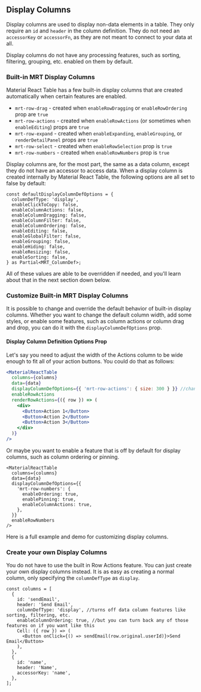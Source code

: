 
<Head>
  <title>Display Columns - Material React Table Docs</title>
  <meta
    name="description"
    content="How to create or edit display columns in Material React Table"
  />
</Head>

## Display Columns

Display columns are used to display non-data elements in a table. They only require an `id` and `header` in the column definition. They do not need an `accessorKey` or `accessorFn`, as they are not meant to connect to your data at all.

Display columns do not have any processing features, such as sorting, filtering, grouping, etc. enabled on them by default.

### Built-in MRT Display Columns

Material React Table has a few built-in display columns that are created automatically when certain features are enabled.

- `mrt-row-drag` - created when `enableRowDragging` or `enableRowOrdering` prop are `true`
- `mrt-row-actions` - created when `enableRowActions` (or sometimes when `enableEditing`) props are `true`
- `mrt-row-expand` - created when `enableExpanding`, `enableGrouping`, or `renderDetailPanel` props are `true`
- `mrt-row-select` - created when `enableRowSelection` prop is `true`
- `mrt-row-numbers` - created when `enableRowNumbers` prop is `true`

Display columns are, for the most part, the same as a data column, except they do not have an accessor to access data. When a display column is created internally by Material React Table, the following options are all set to false by default:

```tsx
const defaultDisplayColumnDefOptions = {
  columnDefType: 'display',
  enableClickToCopy: false,
  enableColumnActions: false,
  enableColumnDragging: false,
  enableColumnFilter: false,
  enableColumnOrdering: false,
  enableEditing: false,
  enableGlobalFilter: false,
  enableGrouping: false,
  enableHiding: false,
  enableResizing: false,
  enableSorting: false,
} as Partial<MRT_ColumnDef>;
```

All of these values are able to be overridden if needed, and you'll learn about that in the next section down below.

### Customize Built-in MRT Display Columns

It is possible to change and override the default behavior of built-in display columns. Whether you want to change the default column width, add some styles, or enable some features, such as column actions or column drag and drop, you can do it with the `displayColumnDefOptions` prop.

#### Display Column Definition Options Prop

Let's say you need to adjust the width of the Actions column to be wide enough to fit all of your action buttons. You could do that as follows:

```jsx
<MaterialReactTable
  columns={columns}
  data={data}
  displayColumnDefOptions={{ 'mrt-row-actions': { size: 300 } }} //change width of actions column to 300px
  enableRowActions
  renderRowActions={({ row }) => (
    <div>
      <Button>Action 1</Button>
      <Button>Action 2</Button>
      <Button>Action 3</Button>
    </div>
  )}
/>
```

Or maybe you want to enable a feature that is off by default for display columns, such as column ordering or pinning.

```tsx
<MaterialReactTable
  columns={columns}
  data={data}
  displayColumnDefOptions={{
    'mrt-row-numbers': {
      enableOrdering: true,
      enablePinning: true,
      enableColumnActions: true,
    },
  }}
  enableRowNumbers
/>
```

Here is a full example and demo for customizing display columns.

<Example />

### Create your own Display Columns

You do not have to use the built in Row Actions feature. You can just create your own display columns instead. It is as easy as creating a normal column, only specifying the `columnDefType` as `display`.

```tsx
const columns = [
  {
    id: 'sendEmail',
    header: 'Send Email',
    columnDefType: 'display', //turns off data column features like sorting, filtering, etc.
    enableColumnOrdering: true, //but you can turn back any of those features on if you want like this
    Cell: ({ row }) => (
      <Button onClick={() => sendEmail(row.original.userId)}>Send Email</Button>
    ),
  },
  {
    id: 'name',
    header: 'Name',
    accessorKey: 'name',
  },
];
```

